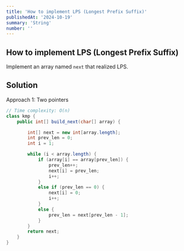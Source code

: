 ```yaml
---
title: 'How to implement LPS (Longest Prefix Suffix)'
publishedAt: '2024-10-19'
summary: 'String'
number: ''
---
```


## How to implement LPS (Longest Prefix Suffix)
Implement an array named `next` that realized LPS.

## Solution
Approach 1: Two pointers
````JAVA
// Time complexity: O(n)
class kmp {
    public int[] build_next(char[] array) {

        int[] next = new int[array.length];
        int prev_len = 0;
        int i = 1;

        while (i < array.length) {
            if (array[i] == array[prev_len]) {
                prev_len++;
                next[i] = prev_len;
                i++;
            }
            else if (prev_len == 0) {
                next[i] = 0;
                i++;
            }
            else {
                prev_len = next[prev_len - 1];
            }
        }
        return next;
    }
}
````